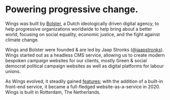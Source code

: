 # Powering progressive change.

Wings was built by [Bolster](https://bolster.digital), a Dutch ideologically driven digital agency, to help progressive organizations worldwide to help bring about a better world, focusing on social equality, economic justice, and the fight against climate change.

Wings and Bolster were founded & are led by Jaap Stronks (@[jaapstronks](https://twitter.com/jaapstronks)). Wings started out as a headless CMS service, allowing us to create modern bespoken campaign websites for our clients, mostly Green & social democrat political campaign websites as well as digital platforms for labour unions.

As Wings evolved, it steadily gained [features](/features); with the addition of a built-in front-end service, it became a full-fledged website-as-a-service in 2020. Wings is built in Rotterdam, The Netherlands.
